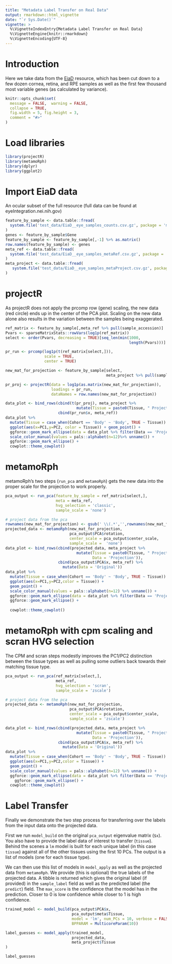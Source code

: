 ```yaml
---
title: "Metadata Label Transfer on Real Data"
output: rmarkdown::html_vignette
date: "`r Sys.Date()`"
vignette: >
  %\VignetteIndexEntry{Metadata Label Transfer on Real Data}
  %\VignetteEngine{knitr::rmarkdown}
  %\VignetteEncoding{UTF-8}
---
```



# Introduction

Here we take data from the [EiaD](eyeIntegration.nei.nih.gov) resource, which has been cut down 
to a few dozen cornea, retina, and RPE samples as well as the first few thousand
most variable genes (as calculated by variance). 

```r
knitr::opts_chunk$set(
  message = FALSE,  warning = FALSE,
  collapse = TRUE,
  fig.width = 5, fig.height = 3,
  comment = "#>"
)
```

# Load libraries
```r
library(projectR)
library(metamoRph)
library(dplyr)
library(ggplot2)
```

# Import EiaD data

An ocular subset of the full resource (full data can be found at eyeIntegration.nei.nih.gov)
```r

feature_by_sample <- data.table::fread(
  system.file('test_data/EiaD__eye_samples_counts.csv.gz', package = 'metamoRph')
)
genes <- feature_by_sample$Gene
feature_by_sample <- feature_by_sample[,-1] %>% as.matrix()
row.names(feature_by_sample) <- genes
meta_ref <- data.table::fread(
  system.file('test_data/EiaD__eye_samples_metaRef.csv.gz', package = 'metamoRph')
)
meta_project <- data.table::fread(
   system.file('test_data/EiaD__eye_samples_metaProject.csv.gz', package = 'metamoRph')
)
```

# projectR

As projectR does not apply the prcomp row (gene) scaling, the new data (red circle) ends up in the center of the PCA plot. Scaling on the new data alone also results in the variation between the samples being exaggerated.

```r
ref_matrix <- feature_by_sample[,meta_ref %>% pull(sample_accession)]
Pvars <- sparseMatrixStats::rowVars(log1p(ref_matrix))
select <- order(Pvars, decreasing = TRUE)[seq_len(min(1000,
                                                      length(Pvars)))]

pr_run <- prcomp(log1p(t(ref_matrix[select,])),
                 scale = TRUE,
                 center = TRUE)

new_mat_for_projection <- feature_by_sample[select,
                                            meta_project %>% pull(sample_accession)]

pr_proj <- projectR(data = log1p(as.matrix(new_mat_for_projection)),
                    loadings = pr_run,
                    dataNames = row.names(new_mat_for_projection))

data_plot <- bind_rows(cbind(t(pr_proj), meta_project %>%
                               mutate(Tissue = paste0(Tissue, " Projected"), Data = 'Projection')),
                       cbind(pr_run$x, meta_ref))
data_plot %>%
  mutate(Tissue = case_when(Cohort == 'Body' ~ 'Body', TRUE ~ Tissue)) %>%
  ggplot(aes(x=PC1,y=PC2, color = Tissue)) + geom_point() +
  ggforce::geom_mark_ellipse(data = data_plot %>% filter(Data == 'Projection'), color = 'red', linewidth = 2) +
  scale_color_manual(values = pals::alphabet(n=12)%>% unname()) +
  ggforce::geom_mark_ellipse() +
  cowplot::theme_cowplot()

```

# metamoRph

metamoRph's two steps (`run_pca` and `metamoRph`) gets the new data into the proper scale for the projection
to work properly.
```r
pca_output <- run_pca(feature_by_sample = ref_matrix[select,],
                      meta = meta_ref,
                      hvg_selection = 'classic',
                      sample_scale = 'none')

# project data from the pca
rownames(new_mat_for_projection) <- gsub(' \\(.*','',rownames(new_mat_for_projection))
projected_data <- metamoRph(new_mat_for_projection,
                            pca_output$PCA$rotation,
                            center_scale = pca_output$center_scale,
                            sample_scale =  'none')
data_plot <- bind_rows(cbind(projected_data, meta_project %>%
                               mutate(Tissue = paste0(Tissue, " Projected"),
                                      Data = 'Projection')),
                       cbind(pca_output$PCA$x, meta_ref) %>%
                         mutate(Data = 'Original'))
data_plot %>%
  mutate(Tissue = case_when(Cohort == 'Body' ~ 'Body', TRUE ~ Tissue)) %>%
  ggplot(aes(x=PC1,y=PC2,color = Tissue)) +
  geom_point() +
  scale_color_manual(values = pals::alphabet(n=12) %>% unname()) +
  ggforce::geom_mark_ellipse(data = data_plot %>% filter(Data == 'Projection'), color = 'red', linewidth = 2) +
  ggforce::geom_mark_ellipse() +
  
  cowplot::theme_cowplot()
```

# metamoRph with cpm scaling and scran HVG selection

The CPM and scran steps modestly improves the PC1/PC2 distinction between the tissue types as 
well as pulling some outliers back towards their matching tissue type.
```r
pca_output <- run_pca(ref_matrix[select,],
                      meta_ref,
                      hvg_selection = 'scran',
                      sample_scale = 'zscale')

# project data from the pca
projected_data <- metamoRph(new_mat_for_projection,
                            pca_output$PCA$rotation,
                            center_scale = pca_output$center_scale,
                            sample_scale = 'zscale')

data_plot <- bind_rows(cbind(projected_data, meta_project %>%
                               mutate(Tissue = paste0(Tissue, " Projected"),
                                      Data = 'Projection')),
                       cbind(pca_output$PCA$x, meta_ref) %>%
                         mutate(Data = 'Original'))
data_plot %>%
  mutate(Tissue = case_when(Cohort == 'Body' ~ 'Body', TRUE ~ Tissue)) %>%
  ggplot(aes(x=PC1,y=PC2,color = Tissue)) +
  geom_point() +
  scale_color_manual(values = pals::alphabet(n=12) %>% unname()) +
  ggforce::geom_mark_ellipse(data = data_plot %>% filter(Data == 'Projection'), color = 'red', linewidth = 2) +
    ggforce::geom_mark_ellipse() +
  cowplot::theme_cowplot()
```

# Label Transfer
Finally we demonstrate the two step process for transferring over the labels from the input 
data onto the projected data.

First we run `model_build` on the original `pca_output` eigenvalue matrix (`$x`). You also have
to provide the label data of interest to transfer (`tissue`). Behind the scenes
a `lm` model is built for each unique label (in this case `tissue`) against all of the other tissues using the first 10 PCs. The output is a list of models (one for each tissue type).

We can then use this list of models in `model_apply` as well as the projected data from `metamoRph`. We provide (this is optional) the true labels of the projected data. A tibble is returned which gives the original label (if provided) in the `sample_label` field as well as the predicted label (the `predict`) field. The `max_score` is the confidence that the model has in the prediction. Closer to 0 is low confidence while closer to 1 is high confidence.
```r
trained_model <- model_build(pca_output$PCA$x,
                             pca_output$meta$Tissue,
                             model = 'lm', num_PCs = 10, verbose = FALSE,
                             BPPARAM = MulticoreParam(10))

label_guesses <- model_apply(trained_model,
                             projected_data,
                             meta_project$Tissue
)

label_guesses
```
